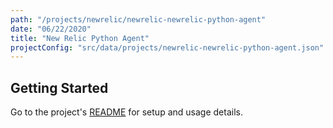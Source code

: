 ```yaml
---
path: "/projects/newrelic/newrelic-newrelic-python-agent"
date: "06/22/2020"
title: "New Relic Python Agent"
projectConfig: "src/data/projects/newrelic-newrelic-python-agent.json"
---
```


## Getting Started

Go to the project's [README](https://github.com/newrelic/newrelic-newrelic-python-agent) for setup and usage details.